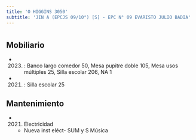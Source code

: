 ```yaml
---
title: 'O HIGGINS 3050'
subtitle: 'JIN A (EPCJS 09/10°) [S] - EPC N° 09 EVARISTO JULIO BADIA'
---
```


#


## Mobiliario

*  (2023) : Banco largo comedor 50, Mesa pupitre doble 105, Mesa usos múltiples 25, Silla escolar 206, NA 1 

*  (2021) : Silla escolar 25 





## Mantenimiento

*  (2021) Electricidad 
    + Nueva inst eléct- SUM y S Música



